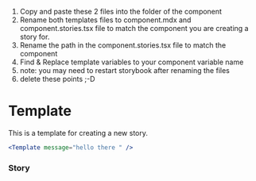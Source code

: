 
1. Copy and paste these 2 files into the folder of the component
2. Rename both templates files to component.mdx and component.stories.tsx file to match the component you are creating a story for.
3. Rename the path in the component.stories.tsx file to match the component
4. Find & Replace template variables to your component variable name
5. note: you may need to restart storybook after renaming the files
6. delete these points ;-D

<Meta of={TemplateStories} />

# Template

This is a template for creating a new story.

```jsx
<Template message="hello there " />
```

### Story

<Canvas of={TemplateStories.TemplateStory} />
